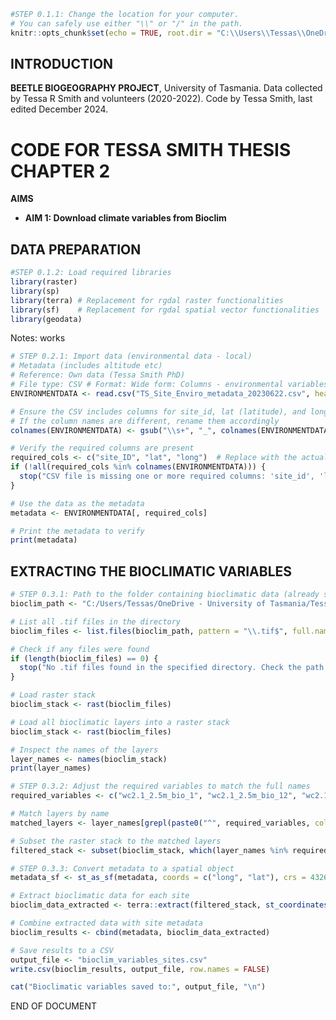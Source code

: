 ```{r setup, include=FALSE}
#STEP 0.1.1: Change the location for your computer. 
# You can safely use either "\\" or "/" in the path.
knitr::opts_chunk$set(echo = TRUE, root.dir = "C:\\Users\\Tessas\\OneDrive - University of Tasmania\\Tessa_PhD\\WORK_Code\\CH2_LOCALSCALE\\CH2_BioClim_20241117")
```

## INTRODUCTION

**BEETLE BIOGEOGRAPHY PROJECT**, University of Tasmania. Data collected by Tessa R Smith and volunteers (2020-2022). Code by Tessa Smith, last edited December 2024.

# **CODE FOR TESSA SMITH THESIS CHAPTER 2**

**AIMS**

-   **AIM 1: Download climate variables from Bioclim**

## DATA PREPARATION

```{r}
#STEP 0.1.2: Load required libraries
library(raster)
library(sp)
library(terra) # Replacement for rgdal raster functionalities
library(sf)    # Replacement for rgdal spatial vector functionalities
library(geodata)
```

Notes: works

```{r}
# STEP 0.2.1: Import data (environmental data - local)
# Metadata (includes altitude etc)
# Reference: Own data (Tessa Smith PhD)
# File type: CSV # Format: Wide form: Columns - environmental variables, Rows - Sites
ENVIRONMENTDATA <- read.csv("TS_Site_Enviro_metadata_20230622.csv", header = TRUE, stringsAsFactors = FALSE)

# Ensure the CSV includes columns for site_id, lat (latitude), and long (longitude)
# If the column names are different, rename them accordingly
colnames(ENVIRONMENTDATA) <- gsub("\\s+", "_", colnames(ENVIRONMENTDATA)) # Remove spaces if needed

# Verify the required columns are present
required_cols <- c("site_ID", "lat", "long")  # Replace with the actual column names in your CSV
if (!all(required_cols %in% colnames(ENVIRONMENTDATA))) {
  stop("CSV file is missing one or more required columns: 'site_id', 'lat', 'long'.")
}

# Use the data as the metadata
metadata <- ENVIRONMENTDATA[, required_cols]

# Print the metadata to verify
print(metadata)
```

## EXTRACTING THE BIOCLIMATIC VARIABLES

```{r}
# STEP 0.3.1: Path to the folder containing bioclimatic data (already saved on computer)
bioclim_path <- "C:/Users/Tessas/OneDrive - University of Tasmania/Tessa_PhD/WORK_Code/CH2_LOCALSCALE/CH2_BioClim_20241117/wc2.1_2.5m_bio"

# List all .tif files in the directory
bioclim_files <- list.files(bioclim_path, pattern = "\\.tif$", full.names = TRUE)

# Check if any files were found
if (length(bioclim_files) == 0) {
  stop("No .tif files found in the specified directory. Check the path and file extensions.")
}

# Load raster stack
bioclim_stack <- rast(bioclim_files)

# Load all bioclimatic layers into a raster stack
bioclim_stack <- rast(bioclim_files)

# Inspect the names of the layers
layer_names <- names(bioclim_stack)
print(layer_names)
```

```{r}
# STEP 0.3.2: Adjust the required variables to match the full names
required_variables <- c("wc2.1_2.5m_bio_1", "wc2.1_2.5m_bio_12", "wc2.1_2.5m_bio_4", "wc2.1_2.5m_bio_15", "wc2.1_2.5m_bio_11")

# Match layers by name
matched_layers <- layer_names[grepl(paste0("^", required_variables, collapse = "|"), layer_names)]

# Subset the raster stack to the matched layers
filtered_stack <- subset(bioclim_stack, which(layer_names %in% required_variables))
```

```{r}
# STEP 0.3.3: Convert metadata to a spatial object
metadata_sf <- st_as_sf(metadata, coords = c("long", "lat"), crs = 4326)

# Extract bioclimatic data for each site
bioclim_data_extracted <- terra::extract(filtered_stack, st_coordinates(metadata_sf))

# Combine extracted data with site metadata
bioclim_results <- cbind(metadata, bioclim_data_extracted)

# Save results to a CSV
output_file <- "bioclim_variables_sites.csv"
write.csv(bioclim_results, output_file, row.names = FALSE)

cat("Bioclimatic variables saved to:", output_file, "\n")
```

END OF DOCUMENT
